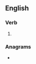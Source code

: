 ==English==

===Verb===
{{head|en|verb form}}

# {{en-past of|parse}}

===Anagrams===
* {{anagrams|en|Persad|drapes|dreaps|padres|rasped|spader|spared|spread}}